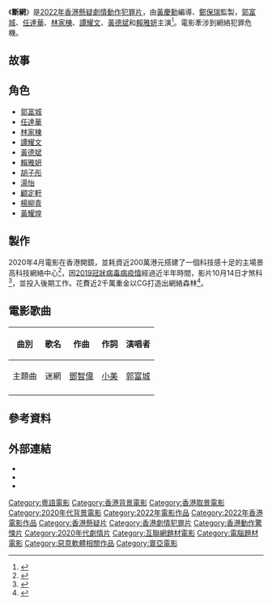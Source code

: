 {{NoteTA|G1=姓氏}}
{{未來電影}}
{{Infobox Film
| 片名 = 斷網
| 電影原名 = {{lang|en|''Cyber Heist''}}
| 圖像 = 
| 圖像說明 = 
| 副標題 = 
| 導演 = [[黃慶勳|黃慶勳]]
| 監製 = [[鄭保瑞|鄭保瑞]]
| 製片 = 
| 動作指導 = 
| 編劇 = 黃慶勳
| 故事 = 
| 統籌 = 
| 主演 = [[郭富城|郭富城]]<br/>[[任達華|任達華]]<br/>[[林家棟|林家棟]]<br/>[[譚耀文|譚耀文]]<br/>[[黃德斌|黃德斌]]<br/>[[賴雅妍|賴雅妍]]<br>[[胡子彤|胡子彤]]<br>[[湯怡|湯怡]]
| 配樂 = 
| 主題曲 = 
| 攝影 = 
| 剪輯 = 
| 製片商 = [[無限動力_(公司)|無限動力]]<br/>[[寰亞電影|寰亞電影]]<br/>[[銀都機構|銀都機構]]<br/>[[聯瑞影業|聯瑞影業]]<br/>[[昇格傳媒|昇格傳媒]]
| 片長 = 
| 產地 = {{香港電影產地}}
| 語言 = [[粵語|粵語]]
| 上映日期 = {{Film date|2022|9|9|中國大陸|2022|9||香港}}
| 發行商 = [[安樂影片|安樂影片]]
| 預算 = 
| 票房 = 
| 前集 = 
| 續集 = 
| 官方網站 = 
}}

《'''斷網'''》是[[2022年電影|2022年]][[香港電影|香港]][[懸疑|懸疑]][[劇情片|劇情]][[香港動作電影|動作]][[犯罪片|犯罪片]]，由[[黃慶勳|黃慶勳]]編導、[[鄭保瑞|鄭保瑞]]監製，[[郭富城|郭富城]]、[[任達華|任達華]]、[[林家棟|林家棟]]、[[譚耀文|譚耀文]]、[[黃德斌|黃德斌]]和[[賴雅妍|賴雅妍]]主演<ref>{{cite news |author1=劉希彤 |title=《斷網》森林拍重頭戲疫境下順利煞科 郭富城與兩大影帝鬥演技 |url=https://www.hk01.com/%E9%9B%BB%E5%BD%B1/535689/%E6%96%B7%E7%B6%B2-%E6%A3%AE%E6%9E%97%E6%8B%8D%E9%87%8D%E9%A0%AD%E6%88%B2%E7%96%AB%E5%A2%83%E4%B8%8B%E9%A0%86%E5%88%A9%E7%85%9E%E7%A7%91-%E9%83%AD%E5%AF%8C%E5%9F%8E%E8%88%87%E5%85%A9%E5%A4%A7%E5%BD%B1%E5%B8%9D%E9%AC%A5%E6%BC%94%E6%8A%80 |accessdate=2021-03-03 |work=香港01 |date=2020-10-14 |archive-date=2021-12-18 |archive-url=https://web.archive.org/web/20211218120154/https://www.hk01.com/%E9%9B%BB%E5%BD%B1/535689/%E6%96%B7%E7%B6%B2-%E6%A3%AE%E6%9E%97%E6%8B%8D%E9%87%8D%E9%A0%AD%E6%88%B2%E7%96%AB%E5%A2%83%E4%B8%8B%E9%A0%86%E5%88%A9%E7%85%9E%E7%A7%91-%E9%83%AD%E5%AF%8C%E5%9F%8E%E8%88%87%E5%85%A9%E5%A4%A7%E5%BD%B1%E5%B8%9D%E9%AC%A5%E6%BC%94%E6%8A%80 |dead-url=no }}</ref>。電影牽涉到網絡犯罪危機。

== 故事 ==

== 角色 ==
*[[郭富城|郭富城]]
*[[任達華|任達華]]
*[[林家棟|林家棟]]
*[[譚耀文|譚耀文]]
*[[黃德斌|黃德斌]]
*[[賴雅妍|賴雅妍]]
*[[胡子彤|胡子彤]]
*[[湯怡|湯怡]]
*[[顧定軒|顧定軒]]
*[[楊柳青|楊柳青]]
*[[黃耀煌|黃耀煌]]

== 製作 ==
2020年4月電影在香港開鏡，並耗資近200萬港元搭建了一個科技感十足的主場景高科技網絡中心<ref>{{cite news |title=與《麥路人》導演再合作《斷網》郭富城化身史上最型IT狗 |url=https://hd.stheadline.com/life/ent/realtime/1860688/%E5%8D%B3%E6%99%82-%E5%A8%9B%E6%A8%82-%E8%88%87-%E9%BA%A5%E8%B7%AF%E4%BA%BA-%E5%B0%8E%E6%BC%94%E5%86%8D%E5%90%88%E4%BD%9C-%E6%96%B7%E7%B6%B2-%E9%83%AD%E5%AF%8C%E5%9F%8E%E5%8C%96%E8%BA%AB%E5%8F%B2%E4%B8%8A%E6%9C%80%E5%9E%8BIT%E7%8B%97 |accessdate=2021-03-04 |work=頭條日報}}</ref>，因[[2019冠狀病毒病疫情|2019冠狀病毒病疫情]]經過近半年時間，影片10月14日才煞科<ref>{{cite news |title=【斷網】郭富城夥《麥路人》導演再合作 城城+任達華+林家棟三大影帝鬥演技 |url=https://topick.hket.com/article/2739618/%E3%80%90%E6%96%B7%E7%B6%B2%E3%80%91%E9%83%AD%E5%AF%8C%E5%9F%8E%E5%A4%A5%E3%80%8A%E9%BA%A5%E8%B7%AF%E4%BA%BA%E3%80%8B%E5%B0%8E%E6%BC%94%E5%86%8D%E5%90%88%E4%BD%9C%E3%80%80%E5%9F%8E%E5%9F%8E-%E4%BB%BB%E9%81%94%E8%8F%AF-%E6%9E%97%E5%AE%B6%E6%A3%9F%E4%B8%89%E5%A4%A7%E5%BD%B1%E5%B8%9D%E9%AC%A5%E6%BC%94%E6%8A%80 |accessdate=2021-03-03 |work=經濟日報}}</ref>，並投入後期工作。花費近2千萬重金以CG打造出網絡森林<ref>{{cite news |title=郭富城演IT高手 《斷網》花2千萬CG落重本 |url=https://www.am730.com.hk/%E5%A8%9B%E6%A8%82/%E9%83%AD%E5%AF%8C%E5%9F%8E%E6%BC%94it%E9%AB%98%E6%89%8B-%E6%96%B7%E7%B6%B2-%E8%8A%B12%E5%8D%83%E8%90%ACcg%E8%90%BD%E9%87%8D%E6%9C%AC/318190 |accessdate=2022-05-05 |work=am730 |date=2022-05-05 |archive-date=2022-05-05 |archive-url=https://web.archive.org/web/20220505074945/https://www.am730.com.hk/%E5%A8%9B%E6%A8%82/%E9%83%AD%E5%AF%8C%E5%9F%8E%E6%BC%94it%E9%AB%98%E6%89%8B-%E6%96%B7%E7%B6%B2-%E8%8A%B12%E5%8D%83%E8%90%ACcg%E8%90%BD%E9%87%8D%E6%9C%AC/318190 }}</ref>。

== 電影歌曲 ==
{|class="wikitable"
!曲別!!歌名!!作曲!!作詞!!演唱者
|-
| 主題曲 ||迷網 ||[[鄧智偉|鄧智偉]]  ||[[梁美薇|小美]] ||[[郭富城|郭富城]]
|-
|}

== 參考資料 ==
{{reflist}}

== 外部連結 ==
* {{facebook}}
* {{Hkmdb title}}
* {{douban|35043401}}

{{郭富城}}
{{任達華}}
{{DEFAULTSORT:Cyber Heist}}
[[Category:粵語電影|Category:粵語電影]]
[[Category:香港背景電影|Category:香港背景電影]]
[[Category:香港取景電影|Category:香港取景電影]]
[[Category:2020年代背景電影|Category:2020年代背景電影]]
[[Category:2022年電影作品|Category:2022年電影作品]]
[[Category:2022年香港電影作品|Category:2022年香港電影作品]]
[[Category:香港懸疑片|Category:香港懸疑片]]
[[Category:香港劇情犯罪片|Category:香港劇情犯罪片]]
[[Category:香港動作驚悚片|Category:香港動作驚悚片]]
[[Category:2020年代劇情片|Category:2020年代劇情片]]
[[Category:互聯網題材電影|Category:互聯網題材電影]]
[[Category:電腦題材電影|Category:電腦題材電影]]
[[Category:惡意軟體相關作品|Category:惡意軟體相關作品]]
[[Category:寰亞電影|Category:寰亞電影]]